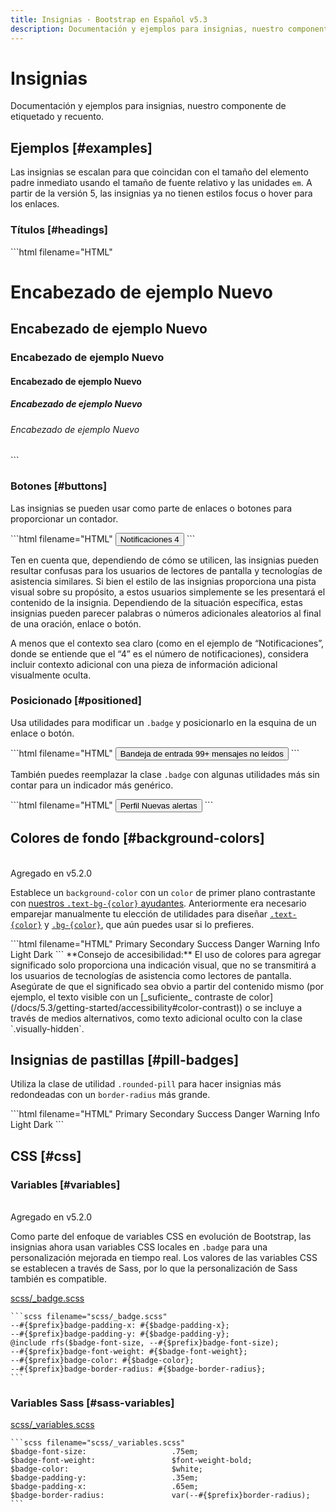 ```yaml
---
title: Insignias · Bootstrap en Español v5.3
description: Documentación y ejemplos para insignias, nuestro componente de etiquetado y recuento.
---
```


# Insignias

Documentación y ejemplos para insignias, nuestro componente de etiquetado y recuento.

Ejemplos [#examples]
---------------------

Las insignias se escalan para que coincidan con el tamaño del elemento padre inmediato usando el tamaño de fuente relativo y las unidades `em`. A partir de la versión 5, las insignias ya no tienen estilos focus o hover para los enlaces.

### Títulos [#headings]

<DemoIframe path="/demos/bootstrap/5.3/components/badge/examples.html">
    ```html filename="HTML"
    <h1>Encabezado de ejemplo <span class="badge bg-secondary">Nuevo</span></h1>
    <h2>Encabezado de ejemplo <span class="badge bg-secondary">Nuevo</span></h2>
    <h3>Encabezado de ejemplo <span class="badge bg-secondary">Nuevo</span></h3>
    <h4>Encabezado de ejemplo <span class="badge bg-secondary">Nuevo</span></h4>
    <h5>Encabezado de ejemplo <span class="badge bg-secondary">Nuevo</span></h5>
    <h6>Encabezado de ejemplo <span class="badge bg-secondary">Nuevo</span></h6>
    ```
</DemoIframe>

### Botones [#buttons]

Las insignias se pueden usar como parte de enlaces o botones para proporcionar un contador.

<DemoIframe path="/demos/bootstrap/5.3/components/badge/buttons.html">
    ```html filename="HTML"
    <button type="button" class="btn btn-primary">
        Notificaciones <span class="badge text-bg-secondary">4</span>
    </button>
    ```
</DemoIframe>

Ten en cuenta que, dependiendo de cómo se utilicen, las insignias pueden resultar confusas para los usuarios de lectores de pantalla y tecnologías de asistencia similares. Si bien el estilo de las insignias proporciona una pista visual sobre su propósito, a estos usuarios simplemente se les presentará el contenido de la insignia. Dependiendo de la situación específica, estas insignias pueden parecer palabras o números adicionales aleatorios al final de una oración, enlace o botón.

A menos que el contexto sea claro (como en el ejemplo de “Notificaciones”, donde se entiende que el “4” es el número de notificaciones), considera incluir contexto adicional con una pieza de información adicional visualmente oculta.

### Posicionado [#positioned]

Usa utilidades para modificar un `.badge` y posicionarlo en la esquina de un enlace o botón.

<DemoIframe path="/demos/bootstrap/5.3/components/badge/positioned-1.html">
    ```html filename="HTML"
    <button type="button" class="btn btn-primary position-relative">
        Bandeja de entrada
        <span class="position-absolute top-0 start-100 translate-middle badge rounded-pill bg-danger">
            99+
            <span class="visually-hidden">mensajes no leídos</span>
        </span>
    </button>
    ```
</DemoIframe>

También puedes reemplazar la clase `.badge` con algunas utilidades más sin contar para un indicador más genérico.

<DemoIframe path="/demos/bootstrap/5.3/components/badge/positioned-2.html">
    ```html filename="HTML"
    <button type="button" class="btn btn-primary position-relative">
        Perfil
        <span
            class="position-absolute top-0 start-100 translate-middle p-2 bg-danger border border-light rounded-circle">
            <span class="visually-hidden">Nuevas alertas</span>
        </span>
    </button>
    ```
</DemoIframe>

Colores de fondo [#background-colors]
--------------------------------------

<br/>
<span className="py-1 px-3 text-green-700 border border-green-700 rounded-md">Agregado en v5.2.0</span>

Establece un `background-color` con un `color` de primer plano contrastante con [nuestros `.text-bg-{color}` ayudantes](/docs/5.3/helpers/color-background/). Anteriormente era necesario emparejar manualmente tu elección de utilidades para diseñar [`.text-{color}`](/docs/5.3/utilities/colors/) y [`.bg-{color}`](/docs/5.3/utilities/background/), que aún puedes usar si lo prefieres.

<DemoIframe path="/demos/bootstrap/5.3/components/badge/background-colors.html">
    ```html filename="HTML"
    <span class="badge text-bg-primary">Primary</span>
    <span class="badge text-bg-secondary">Secondary</span>
    <span class="badge text-bg-success">Success</span>
    <span class="badge text-bg-danger">Danger</span>
    <span class="badge text-bg-warning">Warning</span>
    <span class="badge text-bg-info">Info</span>
    <span class="badge text-bg-light">Light</span>
    <span class="badge text-bg-dark">Dark</span>
    ```
</DemoIframe>

<Callout type="info" emoji="">
**Consejo de accesibilidad:** El uso de colores para agregar significado solo proporciona una indicación visual, que no se transmitirá a los usuarios de tecnologías de asistencia como lectores de pantalla. Asegúrate de que el significado sea obvio a partir del contenido mismo (por ejemplo, el texto visible con un [_suficiente_ contraste de color](/docs/5.3/getting-started/accessibility#color-contrast)) o se incluye a través de medios alternativos, como texto adicional oculto con la clase `.visually-hidden`.
</Callout>

Insignias de pastillas [#pill-badges]
--------------------------------------

Utiliza la clase de utilidad `.rounded-pill` para hacer insignias más redondeadas con un `border-radius` más grande.

<DemoIframe path="/demos/bootstrap/5.3/components/badge/pill-badges.html">
    ```html filename="HTML"
    <span class="badge rounded-pill text-bg-primary">Primary</span>
    <span class="badge rounded-pill text-bg-secondary">Secondary</span>
    <span class="badge rounded-pill text-bg-success">Success</span>
    <span class="badge rounded-pill text-bg-danger">Danger</span>
    <span class="badge rounded-pill text-bg-warning">Warning</span>
    <span class="badge rounded-pill text-bg-info">Info</span>
    <span class="badge rounded-pill text-bg-light">Light</span>
    <span class="badge rounded-pill text-bg-dark">Dark</span>
    ```
</DemoIframe>

CSS [#css]
-----------

### Variables [#variables]

<br/>
<span className="py-1 px-3 text-green-700 border border-green-700 rounded-md">Agregado en v5.2.0</span>

Como parte del enfoque de variables CSS en evolución de Bootstrap, las insignias ahora usan variables CSS locales en `.badge` para una personalización mejorada en tiempo real. Los valores de las variables CSS se establecen a través de Sass, por lo que la personalización de Sass también es compatible.

[scss/_badge.scss](https://github.com/twbs/bootstrap/blob/v5.3.2/scss/_badge.scss)

    ```scss filename="scss/_badge.scss"
    --#{$prefix}badge-padding-x: #{$badge-padding-x};
    --#{$prefix}badge-padding-y: #{$badge-padding-y};
    @include rfs($badge-font-size, --#{$prefix}badge-font-size);
    --#{$prefix}badge-font-weight: #{$badge-font-weight};
    --#{$prefix}badge-color: #{$badge-color};
    --#{$prefix}badge-border-radius: #{$badge-border-radius};
    ```

### Variables Sass [#sass-variables]

[scss/_variables.scss](https://github.com/twbs/bootstrap/blob/v5.3.2/scss/_variables.scss)

    ```scss filename="scss/_variables.scss"
    $badge-font-size:                   .75em;
    $badge-font-weight:                 $font-weight-bold;
    $badge-color:                       $white;
    $badge-padding-y:                   .35em;
    $badge-padding-x:                   .65em;
    $badge-border-radius:               var(--#{$prefix}border-radius);
    ```
